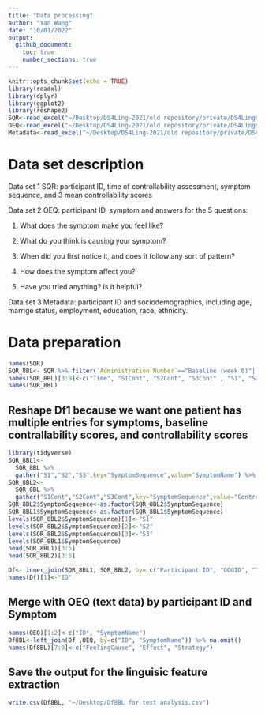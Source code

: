 ```yaml
---
title: "Data processing"
author: "Yan Wang"
date: "10/01/2022"
output: 
  github_document:
    toc: true
    number_sections: true
---
```


```r
knitr::opts_chunk$set(echo = TRUE)
library(readxl)
library(dplyr)
library(ggplot2)
library(reshape2)
SQR<-read_excel("~/Desktop/DS4Ling-2021/old repository/private/DS4Lingdataset/SQR.xlsx")
OEQ<-read_excel("~/Desktop/DS4Ling-2021/old repository/private/DS4Lingdataset/OEQ- text.xlsx")
Metadata<-read_excel("~/Desktop/DS4Ling-2021/old repository/private/DS4Lingdataset/Metadata of participants.xlsx")
```

# Data set description

Data set 1 SQR: participant ID, time of controllability assessment, symptom sequence, and 3 mean controllability scores

Data set 2 OEQ: participant ID, symptom  and answers for the 5 questions: 

1. What does the symptom make you feel like? 

2. What do you think is causing your symptom? 

3. When did you first notice it, and does it follow any sort of pattern? 

4. How does the symptom affect you?

5. Have you tried anything? Is it helpful?

Data set 3 Metadata: participant ID and sociodemographics, including age, marrige status, employment, education, race, ethnicity. 

# Data preparation

```r
names(SQR)
SQR_8BL<- SQR %>% filter(`Administration Number`=="Baseline (week 0)"|`Administration Number`== "8 week f/u")
names(SQR_8BL)[3:9]<-c("Time", "S1Cont", "S2Cont", "S3Cont" , "S1", "S2", "S3")
names(SQR_8BL)
```

## Reshape Df1 because we want one patient has multiple entries for symptoms, baseline contrallability scores, and controllability scores

```r
library(tidyverse)
SQR_8BL1<-
  SQR_8BL %>%
  gather("S1","S2","S3",key="SymptomSequence",value="SymptomName") %>% select(-c(4:6))
SQR_8BL2<-
  SQR_8BL %>%
  gather("S1Cont","S2Cont","S3Cont",key="SymptomSequence",value="Controllability") %>% select(-c(4:6))
SQR_8BL2$SymptomSequence<-as.factor(SQR_8BL2$SymptomSequence)
SQR_8BL1$SymptomSequence<-as.factor(SQR_8BL1$SymptomSequence)
levels(SQR_8BL2$SymptomSequence)[1]<-"S1"
levels(SQR_8BL2$SymptomSequence)[2]<-"S2"
levels(SQR_8BL2$SymptomSequence)[3]<-"S3"
levels(SQR_8BL1$SymptomSequence)
head(SQR_8BL1)[3:5]
head(SQR_8BL2)[3:5]
```

```r
Df<- inner_join(SQR_8BL1, SQR_8BL2, by= c("Participant ID", "GOGID", "Time", "SymptomSequence")) %>% na.omit()
names(Df)[1]<-"ID"
```

## Merge with OEQ (text data) by participant ID and Symptom
```r
names(OEQ)[1:2]<-c("ID", "SymptomName")
Df8BL<-left_join(Df ,OEQ, by=c("ID", "SymptomName")) %>% na.omit()
names(Df8BL)[7:9]<-c("FeelingCause", "Effect", "Strategy")
```

## Save the output for the linguisic feature extraction
```r
write.csv(Df8BL, "~/Desktop/Df8BL for text analysis.csv")
```

